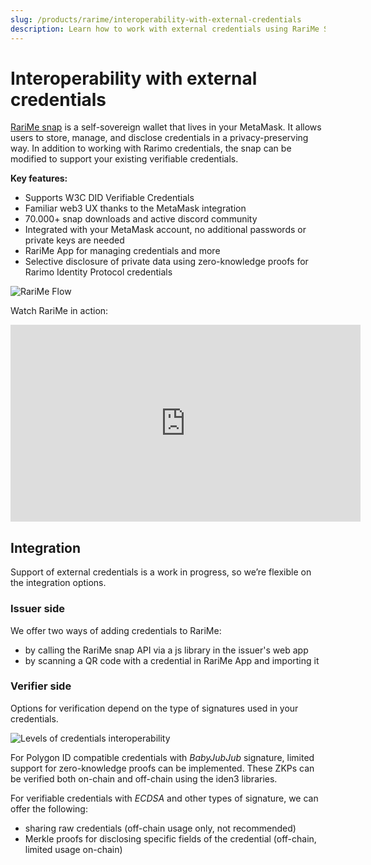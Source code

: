```yaml
---
slug: /products/rarime/interoperability-with-external-credentials
description: Learn how to work with external credentials using RariMe Snap
---
```


# Interoperability with external credentials

[RariMe snap](https://rarime.com/) is a self-sovereign wallet that lives in your MetaMask.
It allows users to store, manage, and disclose credentials in a privacy-preserving way.
In addition to working with Rarimo credentials, the snap can be modified to support your existing verifiable credentials.

<!-- Put MetaMask snap --->

**Key features:**

- Supports W3C DID Verifiable Credentials
- Familiar web3 UX thanks to the MetaMask integration
- 70.000+ snap downloads and active discord community
- Integrated with your MetaMask account, no additional passwords or private keys are needed
- RariMe App for managing credentials and more
- Selective disclosure of private data using zero-knowledge proofs for Rarimo Identity Protocol credentials

![RariMe Flow](/img/rarime-flow.png)

Watch RariMe in action:

<iframe width="560" height="315" src="https://www.youtube.com/embed/Up8yQSZfs0k" title="YouTube video player" frameborder="0" allow="accelerometer; autoplay; clipboard-write; encrypted-media; gyroscope; picture-in-picture; web-share" allowfullscreen></iframe>

## Integration

Support of external credentials is a work in progress, so we’re flexible on the integration options.

### Issuer side

We offer two ways of adding credentials to RariMe:

- by calling the RariMe snap API via a js library in the issuer's web app
- by scanning a QR code with a credential in RariMe App and importing it

### Verifier side

Options for verification depend on the type of signatures used in your credentials.

![Levels of credentials interoperability](/img/rarime-levels-of-credentials-interoperability.png)

For Polygon ID compatible credentials with *BabyJubJub* signature, limited support for zero-knowledge proofs can be implemented.
These ZKPs can be verified both on-chain and off-chain using the iden3 libraries.

For verifiable credentials with *ECDSA* and other types of signature, we can offer the following:

- sharing raw credentials (off-chain usage only, not recommended)
- Merkle proofs for disclosing specific fields of the credential (off-chain, limited usage on-chain)